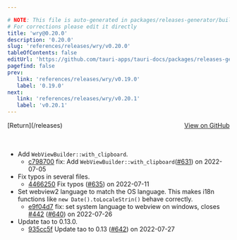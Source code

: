 ```yaml
---

# NOTE: This file is auto-generated in packages/releases-generator/build.ts
# For corrections please edit it directly
title: 'wry@0.20.0'
description: '0.20.0'
slug: 'references/releases/wry/v0.20.0'
tableOfContents: false
editUrl: 'https://github.com/tauri-apps/tauri-docs/packages/releases-generator/build.ts'
pagefind: false
prev:
   link: 'references/releases/wry/v0.19.0'
   label: '0.19.0'
next:
   link: 'references/releases/wry/v0.20.1'
   label: 'v0.20.1'
---
```


<div style="margin-bottom:3rem; display: flex; justify-content: space-between; align-items: center"><span>[Return](/releases)</span><span><a href="https://github.com/tauri-apps/wry/releases/tag/wry-v0.20.0">View on GitHub</a></span></div>

- Add `WebViewBuilder::with_clipboard`.
  - [c798700](https://github.com/tauri-apps/wry/commit/c7987004eaaf5cb7da830d574d81bd96dace0112) fix: Add `WebViewBuilder::with_clipboard`([#631](https://github.com/tauri-apps/wry/pull/631)) on 2022-07-05
- Fix typos in several files.
  - [4466250](https://github.com/tauri-apps/wry/commit/44662506ab01846c7e8767eb2f13bf0bbca7fe9a) Fix typos ([#635](https://github.com/tauri-apps/wry/pull/635)) on 2022-07-11
- Set webview2 language to match the OS language. This makes i18n functions like `new Date().toLocaleStrin()` behave correctly.
  - [e9f04d7](https://github.com/tauri-apps/wry/commit/e9f04d7e7bea576d0283d97e25faf7b356c5e959) fix: set system language to webview on windows, closes [#442](https://github.com/tauri-apps/wry/pull/442) ([#640](https://github.com/tauri-apps/wry/pull/640)) on 2022-07-26
- Update tao to 0.13.0.
  - [935cc5f](https://github.com/tauri-apps/wry/commit/935cc5fe8b73055279dc107e71a10f2701ea8b3d) Update tao to 0.13 ([#642](https://github.com/tauri-apps/wry/pull/642)) on 2022-07-27

